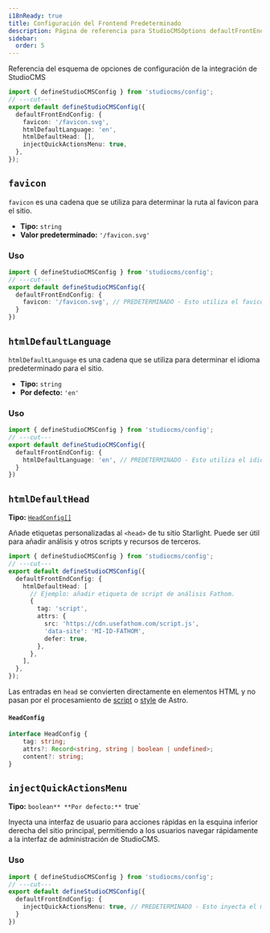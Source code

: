 ```yaml
---
i18nReady: true
title: Configuración del Frontend Predeterminado
description: Página de referencia para StudioCMSOptions defaultFrontEndConfig
sidebar:
  order: 5
---
```



Referencia del esquema de opciones de configuración de la integración de StudioCMS

```ts twoslash title="studiocms.config.mjs"
import { defineStudioCMSConfig } from 'studiocms/config';
// ---cut---
export default defineStudioCMSConfig({
  defaultFrontEndConfig: {
    favicon: '/favicon.svg',
    htmlDefaultLanguage: 'en',
    htmlDefaultHead: [],
    injectQuickActionsMenu: true,
  },
});
```

## `favicon`

`favicon` es una cadena que se utiliza para determinar la ruta al favicon para el sitio.

- **Tipo:** `string`
- **Valor predeterminado:** `'/favicon.svg'`

### Uso

```ts twoslash {3} title="studiocms.config.mjs"
import { defineStudioCMSConfig } from 'studiocms/config';
// ---cut---
export default defineStudioCMSConfig({
  defaultFrontEndConfig: {
    favicon: '/favicon.svg', // PREDETERMINADO - Esto utiliza el favicon predeterminado.
  }
})
```

## `htmlDefaultLanguage`

`htmlDefaultLanguage` es una cadena que se utiliza para determinar el idioma predeterminado para el sitio.

- **Tipo:** `string`
- **Por defecto:** `'en'`

### Uso

```ts twoslash {3} title="studiocms.config.mjs"
import { defineStudioCMSConfig } from 'studiocms/config';
// ---cut---
export default defineStudioCMSConfig({
  defaultFrontEndConfig: {
    htmlDefaultLanguage: 'en', // PREDETERMINADO - Esto utiliza el idioma predeterminado.
  }
})
```

## `htmlDefaultHead`

**Tipo:** [`HeadConfig[]`](#headconfig)

Añade etiquetas personalizadas al `<head>` de tu sitio Starlight.
Puede ser útil para añadir análisis y otros scripts y recursos de terceros.

```ts twoslash {3} title="studiocms.config.mjs"
import { defineStudioCMSConfig } from 'studiocms/config';
// ---cut---
export default defineStudioCMSConfig({
  defaultFrontEndConfig: {
    htmlDefaultHead: [
      // Ejemplo: añadir etiqueta de script de análisis Fathom.
      {
        tag: 'script',
        attrs: {
          src: 'https://cdn.usefathom.com/script.js',
          'data-site': 'MI-ID-FATHOM',
          defer: true,
        },
      },
    ],
  },
});
```

Las entradas en `head` se convierten directamente en elementos HTML y no pasan por el procesamiento de [script](https://docs.astro.build/es/guides/client-side-scripts/#procesamiento-de-scripts) o [style](https://docs.astro.build/es/guides/styling/#estilizado-en-astro) de Astro.

#### `HeadConfig`

```ts
interface HeadConfig {
	tag: string;
	attrs?: Record<string, string | boolean | undefined>;
	content?: string;
}
```

## `injectQuickActionsMenu`

**Tipo:** `boolean**
**Por defecto:** `true`

Inyecta una interfaz de usuario para acciones rápidas en la esquina inferior derecha del sitio principal, permitiendo a los usuarios navegar rápidamente a la interfaz de administración de StudioCMS.

### Uso

```ts twoslash {3} title="studiocms.config.mjs"
import { defineStudioCMSConfig } from 'studiocms/config';
// ---cut---
export default defineStudioCMSConfig({
  defaultFrontEndConfig: {
    injectQuickActionsMenu: true, // PREDETERMINADO - Esto inyecta el menú de acciones rápidas.
  }
})
```